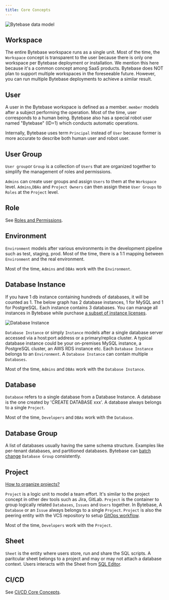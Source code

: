 ```yaml
---
title: Core Concepts
---
```


![Bytebase data model](/content/docs/core-concepts/data-model-v2.webp)

## Workspace

The entire Bytebase workspace runs as a single unit. Most of the time, the `Workspace` concept is transparent to the user because there is only one workspace per Bytebase deployment or installation. We mention this here because it's a common concept among SaaS products. Bytebase does NOT plan to support multiple workspaces in the foreseeable future. However, you can run multiple Bytebase deployments to achieve a similar result.

## User

A user in the Bytebase workspace is defined as a member. `member` models after a subject performing the operation. Most of the time, user corresponds to a human being. Bytebase also has a special robot user named "Bytebase" (ID=1) which conducts automatic operations.

Internally, Bytebase uses term `Principal` instead of `User` because former is more accurate to describe both human user and robot user.

## User Group

`User group`or `Group` is a collection of `Users` that are organized together to simplify the management of roles and permissions.

`Admins` can create user groups and assign `Users` to them at the `Workspace` level. `Admins`,`DBAs` and `Project Owners` can then assign these `User Groups` to `Roles` at the `Project` level.

## Role

See [Roles and Permissions](/concepts/roles-and-permissions).

## Environment

`Environment` models after various environments in the development pipeline such as test, staging, prod. Most of the time, there is a 1:1 mapping between `Environment` and the real environment.

Most of the time, `Admins` and `DBAs` work with the `Environment`.

## Database Instance

<Note>

If you have 1 db instance containing hundreds of
databases, it will be counted as 1. The below graph has 2 database instances, 1 for MySQL and 1 for PostgreSQL. Each instance contains 3 databases. You can manage all instances in Bytebase while purchase [a subset of instance licenses](/administration/license/).

</Note>

![Database Instance](/content/docs/core-concepts/db-instance-and-db.webp)

`Database Instance` or simply `Instance` models after a single database server accessed via a host:port address or a primary/replica cluster. A typical database instance could be your on-premises MySQL instance, a PostgreSQL cluster, an AWS RDS instance etc. Each `Database Instance` belongs to an `Environment`. A `Database Instance` can contain multiple `Databases`.

Most of the time, `Admins` and `DBAs` work with the `Database Instance`.

## Database

`Database` refers to a single database from a Database Instance. A database is the one created by 'CREATE DATABASE xxx'. A database always belongs to a single `Project`.

Most of the time, `Developers` and `DBAs` work with the `Database`.

## Database Group

A list of databases usually having the same schema structure. Examples like per-tenant databases, and partitioned databases. Bytebase can [batch change](/change-database/batch-change) `Database Group` consistently.

## Project

<Tip>

[How to organize projects?](/onboarding/organize-projects)

</Tip>

`Project` is a logic unit to model a team effort. It's similar to the project concept in other dev tools such as Jira, GitLab. `Project` is the container to group logically related `Databases`, `Issues` and `Users` together. In Bytebase, A `Database` or an `Issue` always belongs to a single `Project`. `Project` is also the peering entity with the VCS repository to setup [GitOps workflow](/vcs-integration/overview).

Most of the time, `Developers` work with the `Project`.

## Sheet

`Sheet` is the entity where users store, run and share the SQL scripts. A paritcular sheet belongs
to a project and may or may not attach a database context. Users interacts with the Sheet from
[SQL Editor](/sql-editor/manage-sql-scripts).

## CI/CD

See [CI/CD Core Concepts](/change-database/change-workflow/#core-concepts).

